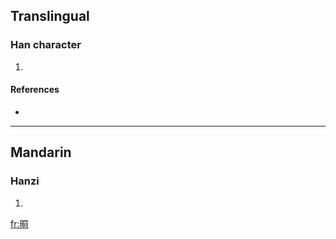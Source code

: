 ==Translingual==

===Han character===
{{Han char|rn=72|rad=日|as=06|sn=10|four=|canj=日月一口 (ABMR)}}

# {{defn|Han|sort=日06}}

====References====
* {{Han ref|kx=0495.090|dkj=13908|hdz=21508.030|uh=664D|ud=26189}}

----

==Mandarin==

===Hanzi===
{{cmn-hanzi|pin=[[tóng]] ([[tong2]])|wg=t'ung<sup>2</sup>}}

# {{defn|Mandarin}}

[[fr:晍]]